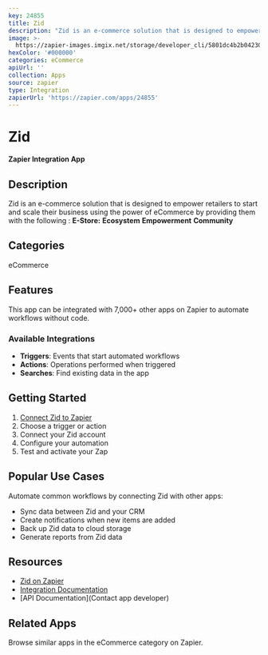 ```yaml
---
key: 24855
title: Zid
description: "Zid is an e-commerce solution that is designed to empower retailers to start and scale their business using the power of eCommerce by providing them with the following :\r\n**E-Store:**\r\n**Ecosystem**\r\n**Empowerment**\r\n**Community**"
image: >-
  https://zapier-images.imgix.net/storage/developer_cli/5801dc4b2b04230074be307e61374919_2.png?auto=format%2Ccompress&ixlib=python-3.0.0&q=50
hexColor: '#000000'
categories: eCommerce
apiUrl: ''
collection: Apps
source: zapier
type: Integration
zapierUrl: 'https://zapier.com/apps/24855'
---
```

# Zid

**Zapier Integration App**

## Description

Zid is an e-commerce solution that is designed to empower retailers to start and scale their business using the power of eCommerce by providing them with the following :
**E-Store:**
**Ecosystem**
**Empowerment**
**Community**

## Categories

eCommerce

## Features

This app can be integrated with 7,000+ other apps on Zapier to automate workflows without code.

### Available Integrations

- **Triggers**: Events that start automated workflows
- **Actions**: Operations performed when triggered
- **Searches**: Find existing data in the app

## Getting Started

1. [Connect Zid to Zapier](https://zapier.com/apps/24855)
2. Choose a trigger or action
3. Connect your Zid account
4. Configure your automation
5. Test and activate your Zap

## Popular Use Cases

Automate common workflows by connecting Zid with other apps:

- Sync data between Zid and your CRM
- Create notifications when new items are added
- Back up Zid data to cloud storage
- Generate reports from Zid data

## Resources

- [Zid on Zapier](https://zapier.com/apps/24855)
- [Integration Documentation](https://zapier.com/apps/24855/integrations)
- [API Documentation](Contact app developer)

## Related Apps

Browse similar apps in the eCommerce category on Zapier.
